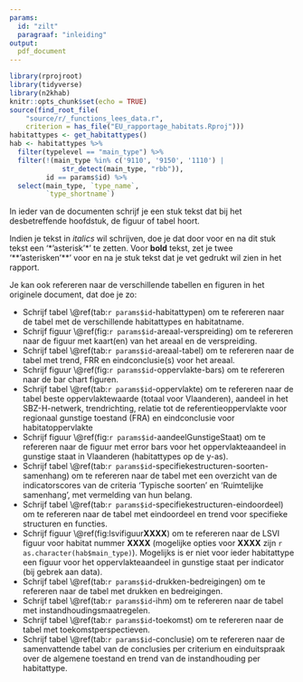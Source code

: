 ```yaml
---
params: 
  id: "zilt"
  paragraaf: "inleiding"
output:
  pdf_document
---
```


```r
library(rprojroot)
library(tidyverse)
library(n2khab)
knitr::opts_chunk$set(echo = TRUE)
source(find_root_file(
    "source/r/_functions_lees_data.r",
    criterion = has_file("EU_rapportage_habitats.Rproj")))
habitattypes <- get_habitattypes()
hab <- habitattypes %>%
  filter(typelevel == "main_type") %>%
  filter(!(main_type %in% c('9110', '9150', '1110') |
             str_detect(main_type, "rbb")),
         id == params$id) %>%
  select(main_type, `type_name`,
         `type_shortname`) 
```


In ieder van de documenten schrijf je een stuk tekst dat bij het desbetreffende hoofdstuk, de figuur of tabel hoort. 

Indien je tekst in *italics* wil schrijven, doe je dat door voor en na dit stuk tekst een '\*'asterisk'\*' te zetten. Voor **bold** tekst, zet je twee '\*\*'asterisken'\*\*' voor en na je stuk tekst dat je vet gedrukt wil zien in het rapport.

Je kan ook refereren naar de verschillende tabellen en figuren in het originele document, dat doe je zo:

- Schrijf tabel \\@ref(tab:`r params$id`-habitattypen) om te refereren naar de tabel met de verschillende habitattypes en habitatname.
- Schrijf figuur \\@ref(fig:`r params$id`-areaal-verspreiding) om te refereren naar de figuur met kaart(en) van het areaal en de verspreiding.
- Schrijf tabel \\@ref(tab:`r params$id`-areaal-tabel) om te refereren naar de tabel met trend, FRR en eindconclusie(s) voor het areaal.
- Schrijf figuur \\@ref(fig:`r params$id`-oppervlakte-bars) om te refereren naar de bar chart figuren.
- Schrijf tabel \\@ref(tab:`r params$id`-oppervlakte) om te refereren naar de tabel beste oppervlaktewaarde (totaal voor Vlaanderen), aandeel in het SBZ-H-netwerk, trendrichting, relatie tot de referentieoppervlakte voor regionaal gunstige toestand (FRA) en eindconclusie voor habitatoppervlakte
- Schrijf figuur \\@ref(fig:`r params$id`-aandeelGunstigeStaat) om te refereren naar de figuur met error bars voor het oppervlakteaandeel in gunstige staat in Vlaanderen (habitattypes op de y-as).
- Schrijf tabel \\@ref(tab:`r params$id`-specifiekestructuren-soorten-samenhang) om te refereren naar de tabel met een overzicht van de indicatorscores van de criteria ‘Typische soorten’ en ‘Ruimtelijke samenhang’, met vermelding van hun belang.
- Schrijf tabel \\@ref(tab:`r params$id`-specifiekestructuren-eindoordeel) om te refereren naar de tabel met eindoordeel en trend voor specifieke structuren en functies.
- Schrijf figuur \\@ref(fig:lsvifiguur**XXXX**) om te refereren naar de LSVI figuur voor habitat nummer **XXXX** (mogelijke opties voor **XXXX** zijn `r as.character(hab$main_type)`). Mogelijks is er niet voor ieder habitattype een figuur voor het oppervlakteaandeel in gunstige staat per indicator (bij gebrek aan data).
- Schrijf tabel \\@ref(tab:`r params$id`-drukken-bedreigingen) om te refereren naar de tabel met drukken en bedreigingen.
- Schrijf tabel \\@ref(tab:`r params$id`-ihm) om te refereren naar de tabel met instandhoudingsmaatregelen.
- Schrijf tabel \\@ref(tab:`r params$id`-toekomst) om te refereren naar de tabel met toekomstperspectieven.
- Schrijf tabel \\@ref(tab:`r params$id`-conclusie) om te refereren naar de samenvattende tabel van de conclusies per criterium en einduitspraak over de algemene toestand en trend van de instandhouding per habitattype.

